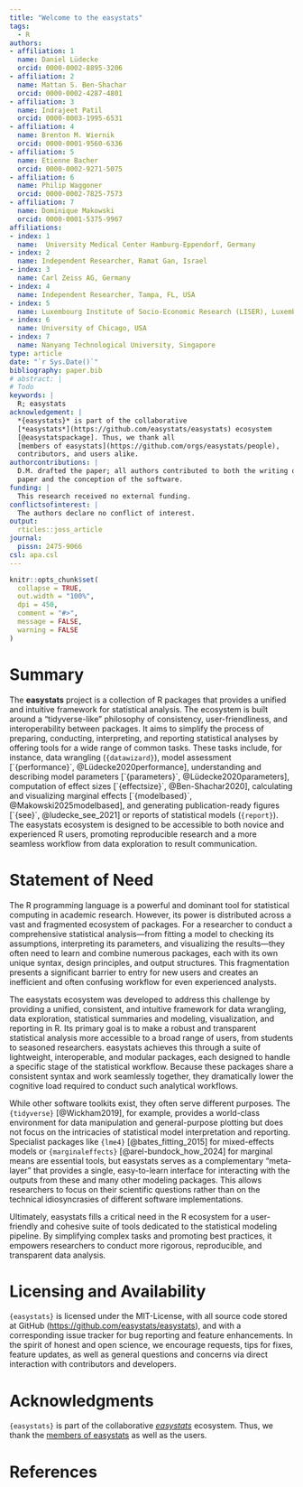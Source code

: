 ```yaml
---
title: "Welcome to the easystats"
tags:
  - R
authors:
- affiliation: 1
  name: Daniel Lüdecke
  orcid: 0000-0002-8895-3206
- affiliation: 2
  name: Mattan S. Ben-Shachar
  orcid: 0000-0002-4287-4801
- affiliation: 3
  name: Indrajeet Patil
  orcid: 0000-0003-1995-6531
- affiliation: 4
  name: Brenton M. Wiernik
  orcid: 0000-0001-9560-6336
- affiliation: 5
  name: Etienne Bacher
  orcid: 0000-0002-9271-5075
- affiliation: 6
  name: Philip Waggoner
  orcid: 0000-0002-7825-7573
- affiliation: 7
  name: Dominique Makowski
  orcid: 0000-0001-5375-9967
affiliations:
- index: 1
  name:  University Medical Center Hamburg-Eppendorf, Germany
- index: 2
  name: Independent Researcher, Ramat Gan, Israel
- index: 3
  name: Carl Zeiss AG, Germany
- index: 4
  name: Independent Researcher, Tampa, FL, USA
- index: 5
  name: Luxembourg Institute of Socio-Economic Research (LISER), Luxembourg
- index: 6
  name: University of Chicago, USA
- index: 7
  name: Nanyang Technological University, Singapore
type: article
date: "`r Sys.Date()`"
bibliography: paper.bib
# abstract: |
# Todo
keywords: |
  R; easystats
acknowledgement: |
  *{easystats}* is part of the collaborative
  [*easystats*](https://github.com/easystats/easystats) ecosystem
  [@easystatspackage]. Thus, we thank all
  [members of easystats](https://github.com/orgs/easystats/people),
  contributors, and users alike.
authorcontributions: |
  D.M. drafted the paper; all authors contributed to both the writing of the
  paper and the conception of the software.
funding: |
  This research received no external funding.
conflictsofinterest: |
  The authors declare no conflict of interest.
output:
  rticles::joss_article
journal:
  pissn: 2475-9066
csl: apa.csl
---
```


```r
knitr::opts_chunk$set(
  collapse = TRUE,
  out.width = "100%",
  dpi = 450,
  comment = "#>",
  message = FALSE,
  warning = FALSE
)
```

# Summary

The **easystats** project is a collection of R packages that provides a unified and intuitive framework for statistical analysis. The ecosystem is built around a "tidyverse-like" philosophy of consistency, user-friendliness, and interoperability between packages. It aims to simplify the process of preparing, conducting, interpreting, and reporting statistical analyses by offering tools for a wide range of common tasks. These tasks include, for instance, data wrangling (`{datawizard}`), model assessment [`{performance}`, @Lüdecke2020performance], understanding and describing model parameters [`{parameters}`, @Lüdecke2020parameters], computation of effect sizes [`{effectsize}`, @Ben-Shachar2020], calculating and visualizing marginal effects [`{modelbased}`, @Makowski2025modelbased], and generating publication-ready figures [`{see}`, @ludecke_see_2021] or reports of statistical models (`{report}`). The easystats ecosystem is designed to be accessible to both novice and experienced R users, promoting reproducible research and a more seamless workflow from data exploration to result communication.

# Statement of Need

The R programming language is a powerful and dominant tool for statistical computing in academic research. However, its power is distributed across a vast and fragmented ecosystem of packages. For a researcher to conduct a comprehensive statistical analysis—from fitting a model to checking its assumptions, interpreting its parameters, and visualizing the results—they often need to learn and combine numerous packages, each with its own unique syntax, design principles, and output structures. This fragmentation presents a significant barrier to entry for new users and creates an inefficient and often confusing workflow for even experienced analysts.

The easystats ecosystem was developed to address this challenge by providing a unified, consistent, and intuitive framework for data wrangling, data exploration, statistical summaries and modeling, visualization, and reporting in R. Its primary goal is to make a robust and transparent statistical analysis more accessible to a broad range of users, from students to seasoned researchers. easystats achieves this through a suite of lightweight, interoperable, and modular packages, each designed to handle a specific stage of the statistical workflow. Because these packages share a consistent syntax and work seamlessly together, they dramatically lower the cognitive load required to conduct such analytical workflows.

While other software toolkits exist, they often serve different purposes. The `{tidyverse}` [@Wickham2019], for example, provides a world-class environment for data manipulation and general-purpose plotting but does not focus on the intricacies of statistical model interpretation and reporting. Specialist packages like `{lme4}` [@bates_fitting_2015] for mixed-effects models or `{marginaleffects}` [@arel-bundock_how_2024] for marginal means are essential tools, but easystats serves as a complementary "meta-layer" that provides a single, easy-to-learn interface for interacting with the outputs from these and many other modeling packages. This allows researchers to focus on their scientific questions rather than on the technical idiosyncrasies of different software implementations.

Ultimately, easystats fills a critical need in the R ecosystem for a user-friendly and cohesive suite of tools dedicated to the statistical modeling pipeline. By simplifying complex tasks and promoting best practices, it empowers researchers to conduct more rigorous, reproducible, and transparent data analysis.


# Licensing and Availability

`{easystats}` is licensed under the MIT-License, with all source code stored at GitHub (<https://github.com/easystats/easystats>), and with a corresponding issue tracker for bug reporting and feature enhancements. In the spirit of honest and open science, we encourage requests, tips for fixes, feature updates, as well as general questions and concerns via direct interaction with contributors and developers.

# Acknowledgments

`{easystats}` is part of the collaborative [*easystats*](https://github.com/easystats/easystats) ecosystem. Thus, we thank the [members of easystats](https://github.com/orgs/easystats/people) as well as the users.

# References
